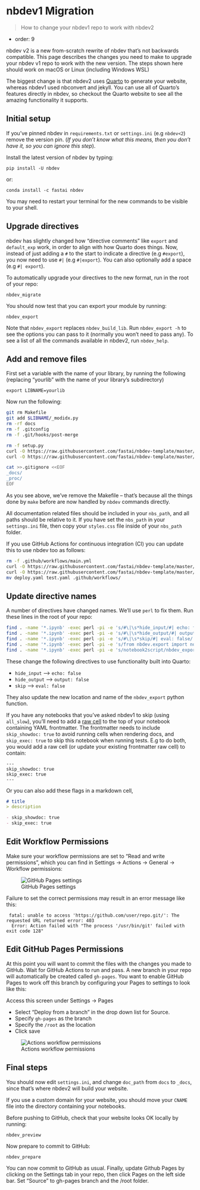 # nbdev1 Migration

> How to change your nbdev1 repo to work with nbdev2

- order: 9

nbdev v2 is a new from-scratch rewrite of nbdev that's not backwards compatible. This page describes the changes you need to make to upgrade your nbdev v1 repo to work with the new version. The steps shown here should work on macOS or Linux (including Windows WSL)

The biggest change is that nbdev2 uses [Quarto](https://quarto.org/) to generate your website, whereas nbdev1 used nbconvert and jekyll. You can use all of Quarto's features directly in nbdev, so checkout the Quarto website to see all the amazing functionality it supports.

## Initial setup

If you've pinned nbdev in `requirements.txt` or `settings.ini` (e.g `nbdev<2`) remove the version pin. (*If you don't know what this means, then you don't have it, so you can ignore this step*).

Install the latest version of nbdev by typing:

    pip install -U nbdev

or:

    conda install -c fastai nbdev

You may need to restart your terminal for the new commands to be visible to your shell.

## Upgrade directives

nbdev has slightly changed how "directive comments" like `export` and `default_exp` work, in order to align with how Quarto does things. Now, instead of just adding a `#` to the start to indicate a directive (e.g `#export`), you now need to use `#|` (e.g `#|export`). You can also optionally add a space (e.g `#| export`).

To automatically upgrade your directives to the new format, run in the root of your repo:

    nbdev_migrate

You should now test that you can export your module by running:

    nbdev_export

Note that `nbdev_export` replaces `nbdev_build_lib`. Run `nbdev_export -h` to see the options you can pass to it (normally you won't need to pass any). To see a list of all the commands available in nbdev2, run `nbdev_help`.

## Add and remove files

First set a variable with the name of your library, by running the following (replacing "yourlib" with the name of your library's subdirectory)

    export LIBNAME=yourlib

Now run the following:

```bash
git rm Makefile
git add $LIBNAME/_modidx.py
rm -rf docs
rm -f .gitconfig 
rm -f .git/hooks/post-merge

rm -f setup.py
curl -O https://raw.githubusercontent.com/fastai/nbdev-template/master/styles.css
curl -O https://raw.githubusercontent.com/fastai/nbdev-template/master/setup.py

cat >>.gitignore <<EOF
_docs/
_proc/
EOF
```

As you see above, we've remove the Makefile -- that's because all the things done by `make` before are now handled by `nbdev` commands directly.

:::{.callout-note}
All documentation related files should be included in your `nbs_path`, and all paths should be relative to it. If you have set the `nbs_path` in your `settings.ini` file, then copy your `styles.css` file inside of your `nbs_path` folder.
:::

If you use GitHub Actions for continuous integration (CI) you can update this to use nbdev too as follows:

```bash
rm -f .github/workflows/main.yml
curl -O https://raw.githubusercontent.com/fastai/nbdev-template/master/.github/workflows/test.yaml
curl -O https://raw.githubusercontent.com/fastai/nbdev-template/master/.github/workflows/deploy.yaml
mv deploy.yaml test.yaml .github/workflows/
```

## Update directive names

A number of directives have changed names. We'll use `perl` to fix them. Run these lines in the root of your repo:

```bash
find . -name '*.ipynb' -exec perl -pi -e 's/#\|\s*hide_input/#| echo: false/' {} +
find . -name '*.ipynb' -exec perl -pi -e 's/#\|\s*hide_output/#| output: false/' {} +
find . -name '*.ipynb' -exec perl -pi -e 's/#\|\s*skip/#| eval: false/' {} +
find . -name '*.ipynb' -exec perl -pi -e 's/from nbdev.export import notebook2script/from nbdev import nbdev_export/' {} +
find . -name '*.ipynb' -exec perl -pi -e 's/notebook2script/nbdev_export/' {} +
```

These change the following directives to use functionality built into Quarto:

- `hide_input` --> `echo: false`
- `hide_output` --> `output: false`
- `skip` --> `eval: false`

They also update the new location and name of the `nbdev_export` python function.

If you have any notebooks that you've asked nbdev1 to skip (using `all_slow`), you'll need to add a [raw cell](https://quarto.org/docs/tools/jupyter-lab.html#yaml-front-matter) to the top of your notebook containing YAML frontmatter. The frontmatter needs to include `skip_showdoc: true` to avoid running cells when rendering docs, and `skip_exec: true` to skip this notebook when running tests. E.g to do both, you would add a raw cell (or update your existing frontmatter raw cell) to contain:

```
---
skip_showdoc: true
skip_exec: true
---
```

Or you can also add these flags in a markdown cell,
```md
# title
> description

- skip_showdoc: true
- skip_exec: true

```


## Edit Workflow Permissions

Make sure your workflow permissions are set to "Read and write permissions", which you can find in Settings &rarr; Actions &rarr; General &rarr; Workflow permissions:

![GitHub Pages settings](https://user-images.githubusercontent.com/1483922/191905974-b9621c01-67ad-4ec3-bfe9-8beec9dbf8fb.png)

:::{.callout-important}

Failure to set the correct permissions may result in an error message like this:

```
 fatal: unable to access 'https://github.com/user/repo.git/': The requested URL returned error: 403
  Error: Action failed with "The process '/usr/bin/git' failed with exit code 128"
```
:::

## Edit GitHub Pages Permissions

At this point you will want to commit the files with the changes you made to GitHub.  Wait for GitHub Actions to run and pass.  A new branch in your repo will automatically be created called `gh-pages`.  You want to enable GitHub Pages to work off this branch by configuring your Pages to settings to look like this:

Access this screen under Settings &rarr; Pages

- Select "Deploy from a branch" in the drop down list for Source.
- Specify `gh-pages` as the branch
- Specify the `/root` as the location
- Click save

![Actions workflow permissions](https://user-images.githubusercontent.com/1483922/191906074-ec59420a-56e3-4801-b2b1-84acbd9a2725.png)

## Final steps

You should now edit `settings.ini`, and change `doc_path` from `docs` to `_docs`, since that's where nbdev2 will build your website.

If you use a custom domain for your website, you should move your `CNAME` file into the directory containing your notebooks.

Before pushing to GitHub, check that your website looks OK locally by running:

    nbdev_preview

Now prepare to commit to GitHub:

    nbdev_prepare

You can now commit to GitHub as usual. Finally, update Github Pages by clicking on the Settings tab in your repo, then click Pages on the left side bar. Set “Source” to gh-pages branch and the /root folder.